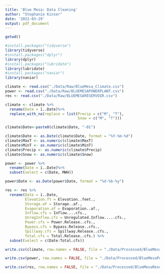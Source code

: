 ```yaml
---
title: 'Blue Mesa: Data Cleaning'
author: "Stephanie Kinser"
date: '2022-03-29'
output: pdf_document
---
```


```r
getwd()

#install.packages("tidyverse")
library(tidyverse)
#install.packages("dplyr")
library(dplyr)
#install.packages("lubridate")
library(lubridate)
#install.packages("naniar")
library(naniar)


```

```r

climate <- read.csv("./Data/Raw/BlueMesa_Climate.csv")
power <- read.csv("./Data/Raw/BLUEMESAPOWERPLANT.csv")
res <- read.csv("./Data/Raw/BLUEMESARESERVOIR.csv")

```

```r

climate <- climate %>%
  rename(Date = ï..Date)%>%
  replace_with_na(replace = list(Precip = c("M", "T"),
                                 Snow = c("M", "T")))

climate$Date<-paste0(climate$Date, "-01")

climate$Date <- as.Date(climate$Date, format = "%Y-%m-%d")
climate$MaxT <- as.numeric(climate$MaxT)
climate$MinT <- as.numeric(climate$MinT)
climate$Precip <- as.numeric(climate$Precip)
climate$Snow <- as.numeric(climate$Snow)
```

```r

power <- power %>%
  rename(Date = ï..Date)%>%
  subset(select = c(Date, MWH))

power$Date <- as.Date(power$Date, format = "%d-%b-%y")
```


```r

res <- res %>%
  rename(Date = ï..Date,
         Elevation.ft = Elevation..feet.,
         Storage.af = Storage..af.,
         Evaporation.af = Evaporation..af.,
         Inflow.cfs = Inflow....cfs.,
         UnregInflow.cfs = Unregulated.Inflow.....cfs.,
         Power.cfs = Power.Release..cfs.,
         Bypass.cfs = Bypass.Release..cfs.,
         Spillway.cfs = Spillway.Release..cfs.,
         Total.cfs = Total.Release..cfs.) %>%
  subset(select = c(Date:Total.cfs))
```
 
 
```r
write.csv(climate, row.names = FALSE, file = "./Data/Processed/BlueMesaClimate.csv")

write.csv(power, row.names = FALSE, file = "./Data/Processed/BlueMesaPower.csv")

write.csv(res, row.names = FALSE, file = "./Data/Processed/BlueMesaReservoir.csv")
```

 